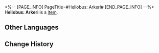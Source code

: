 <%-- [PAGE_INFO]
PageTitle=#Heliobus: Arkeri#
[END_PAGE_INFO] --%>
{{Item Infobox
|title       = Heliobus: Arkeri
|id          = 140354
|image       = Item Heliobus- Arkeri.png
|type        = 
|invCategory = Missions
|rarity      = 3
|effect      = 
|description = The heliobus possessing March 7th's camera. Pure and kind, they longs for the sceneries in the pictures that she took.
}}
{{Description|1=''"There's still so much I haven't done... so many sights I haven't seen..."''}}
'''Heliobus: Arkeri''' is a [[Item]].

==Other Languages==
{{Other Languages
|en   = Heliobus: Arkeri
|zhs  = 岁阳•宝烛
|zht  = 歲陽•寶燭
|ja   = 歳陽・宝燭
|ko   = 세양•보촉
|es   = Heliobus: Arkeri
|fr   = Héliobe Arkeri
|ru   = Хелиоби: Свечечка
|th   = Heliobi: Arkeri
|vi   = Tuế Dương - Bảo Chúc
|de   = Heliobus: Arkeri
|id   = Heliobus: Arkeri
|pt   = Heliobus: Arkeri
}}

==Change History==
{{Change History|2.0}}